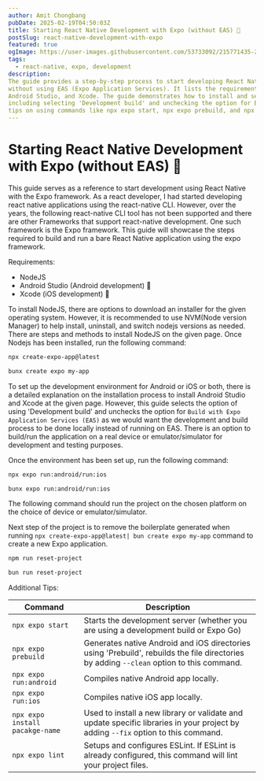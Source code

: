 ```yaml
---
author: Amit Chongbang
pubDate: 2025-02-19T04:50:03Z
title: Starting React Native Development with Expo (without EAS) 📱
postSlug: react-native-development-with-expo
featured: true
ogImage: https://user-images.githubusercontent.com/53733092/215771435-25408246-2309-4f8b-a781-1f3d93bdf0ec.png
tags:
  - react-native, expo, development
description:
The guide provides a step-by-step process to start developing React Native applications using the Expo framework, 
without using EAS (Expo Application Services). It lists the requirements for setting up the environment, such as Node, 
Android Studio, and Xcode. The guide demonstrates how to install and set up the development environment, 
including selecting 'Development build' and unchecking the option for Build with Expo Application Services. The guide also provides additional 
tips on using commands like npx expo start, npx expo prebuild, and npx expo run:android/run:ios to compile and run the applications.
---
```


# Starting React Native Development with Expo (without EAS) 📱

This guide serves as a reference to start development using React Native with the Expo framework. As
a react developer, I had started developing react native applications using the react-native CLI.
However, over the years, the following react-native CLI tool has not been supported and there are
other Frameworks that support react-native development. One such framework is the Expo framework.
This guide will showcase the steps required to build and run a bare React Native application using
the expo framework.

Requirements:

- NodeJS
- Android Studio (Android development) 🤖
- Xcode (iOS development) 🍎

To install NodeJS, there are options to download an installer for the given operating system.
However, it is recommended to use NVM(Node version Manager) to help install, uninstall, and switch
nodejs versions as needed. There are steps and methods to install NodeJS on the given page. Once
Nodejs has been installed, run the following command:

```bash
npx create-expo-app@latest

bunx create expo my-app
```

To set up the development environment for Android or iOS or both, there is a detailed explanation on
the installation process to install Android Studio and Xcode at the given page. However, this guide
selects the option of using 'Development build' and unchecks the option for
`Build with Expo Application Services (EAS)` as we would want the development and build process to
be done locally instead of running on EAS. There is an option to build/run the application on a real
device or emulator/simulator for development and testing purposes.

Once the environment has been set up, run the following command:

```bash
npx expo run:android/run:ios

bunx expo run:android/run:ios
```

The following command should run the project on the chosen platform on the choice of device or
emulator/simulator.

Next step of the project is to remove the boilerplate generated when running
`npx create-expo-app@latest| bun create expo my-app` command to create a new Expo application.

```bash
npm run reset-project

bun run reset-project
```

Additional Tips:

| Command                         | Description                                                                                                                              |
| ------------------------------- | ---------------------------------------------------------------------------------------------------------------------------------------- |
| `npx expo start`                | Starts the development server (whether you are using a development build or Expo Go)                                                     |
| `npx expo prebuild`             | Generates native Android and iOS directories using 'Prebuild', rebuilds the file directories by adding `--clean` option to this command. |
| `npx expo run:android`          | Compiles native Android app locally.                                                                                                     |
| `npx expo run:ios`              | Compiles native iOS app locally.                                                                                                         |
| `npx expo install pacakge-name` | Used to install a new library or validate and update specific libraries in your project by adding `--fix` option to this command.        |
| `npx expo lint`                 | Setups and configures ESLint. If ESLint is already configured, this command will lint your project files.                                |

